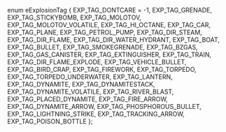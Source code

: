 enum eExplosionTag
{
	EXP_TAG_DONTCARE = -1,
	EXP_TAG_GRENADE,
	EXP_TAG_STICKYBOMB,
	EXP_TAG_MOLOTOV,
	EXP_TAG_MOLOTOV_VOLATILE,
	EXP_TAG_HI_OCTANE,
	EXP_TAG_CAR,
	EXP_TAG_PLANE,
	EXP_TAG_PETROL_PUMP,
	EXP_TAG_DIR_STEAM,
	EXP_TAG_DIR_FLAME,
	EXP_TAG_DIR_WATER_HYDRANT,
	EXP_TAG_BOAT,
	EXP_TAG_BULLET,
	EXP_TAG_SMOKEGRENADE,
	EXP_TAG_BZGAS,
	EXP_TAG_GAS_CANISTER,
	EXP_TAG_EXTINGUISHER,
	EXP_TAG_TRAIN,
	EXP_TAG_DIR_FLAME_EXPLODE,
	EXP_TAG_VEHICLE_BULLET,
	EXP_TAG_BIRD_CRAP,
	EXP_TAG_FIREWORK,
	EXP_TAG_TORPEDO,
	EXP_TAG_TORPEDO_UNDERWATER,
	EXP_TAG_LANTERN,
	EXP_TAG_DYNAMITE,
	EXP_TAG_DYNAMITESTACK,
	EXP_TAG_DYNAMITE_VOLATILE,
	EXP_TAG_RIVER_BLAST,
	EXP_TAG_PLACED_DYNAMITE,
	EXP_TAG_FIRE_ARROW,
	EXP_TAG_DYNAMITE_ARROW,
	EXP_TAG_PHOSPHOROUS_BULLET,
	EXP_TAG_LIGHTNING_STRIKE,
	EXP_TAG_TRACKING_ARROW,
	EXP_TAG_POISON_BOTTLE
};